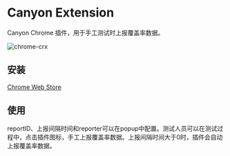 # Canyon Extension

Canyon Chrome 插件，用于手工测试时上报覆盖率数据。

![chrome-crx](/static/documentation/getting-started/first-coverage/chrome-crx.png)

## 安装

[Chrome Web Store](https://chrome.google.com/webstore/detail/canyon-extension/omnpafdjidgpdmlimbangcjjaaodbeof?hl=zh-CN&utm_source=ext_sidebar)

## 使用

reportID、上报间隔时间和reporter可以在popup中配置。测试人员可以在测试过程中，点击插件图标，手工上报覆盖率数据。上报间隔时间大于0时，插件会自动上报覆盖率数据。
